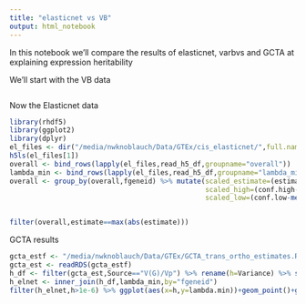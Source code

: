 ```yaml
---
title: "elasticnet vs VB"
output: html_notebook
---
```


In this notebook we'll compare the results of elasticnet, varbvs and GCTA at explaining expression heritability


We'll start with the VB data
```r




```


Now the Elasticnet data

```r
library(rhdf5)
library(ggplot2)
library(dplyr)
el_files <- dir("/media/nwknoblauch/Data/GTEx/cis_elasticnet/",full.names = T)
h5ls(el_files[1])
overall <- bind_rows(lapply(el_files,read_h5_df,groupname="overall"))
lambda_min <- bind_rows(lapply(el_files,read_h5_df,groupname="lambda_min"))
overall <- group_by(overall,fgeneid) %>% mutate(scaled_estimate=(estimate-mean(estimate))/var(estimate),
                                                scaled_high=(conf.high-mean(conf.high))/var(conf.high),
                                                scaled_low=(conf.low-mean(conf.low))/var(conf.low)) %>% 



```
```r
filter(overall,estimate==max(abs(estimate)))
```

GCTA results
```r
gcta_estf <- "/media/nwknoblauch/Data/GTEx/GCTA_trans_ortho_estimates.RDS"
gcta_est <- readRDS(gcta_estf)
h_df <- filter(gcta_est,Source=="V(G)/Vp") %>% rename(h=Variance) %>% select(-Source)
h_elnet <- inner_join(h_df,lambda_min,by="fgeneid")
filter(h_elnet,h>1e-6) %>% ggplot(aes(x=h,y=lambda.min))+geom_point()+geom_smooth()

```

